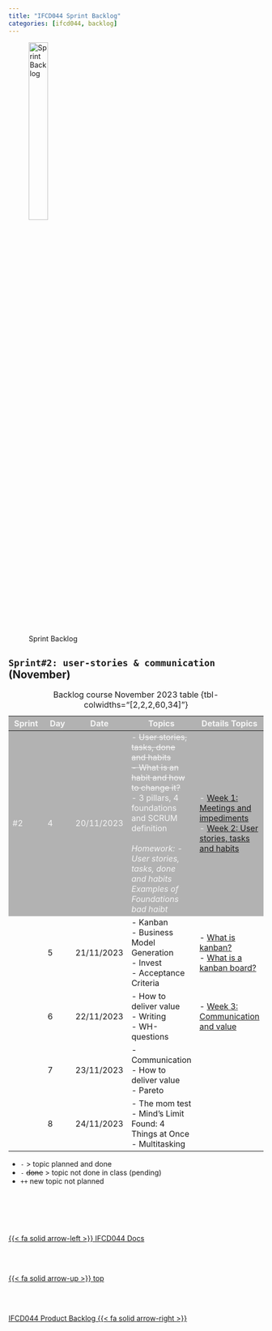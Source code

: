 ```yaml
---
title: "IFCD044 Sprint Backlog"
categories: [ifcd044, backlog]
---
```



<style>
tr:nth-child(1) {
  background-color: #b2b2b2!important;
  color: #f4f4f4!important;
}
</style>


![Sprint Backlog](/images/home/backlog.jpg){width="30%"}

## ``Sprint#2: user-stories & communication`` (November)

::: {.column-page-right}
| Sprint | Day | Date | Topics |  Details Topics |
| -- | -- | -- | -- | -- |
| #2 | 4 | 20/11/2023 | - <s>User stories, tasks, done and habits </br> - What is an habit and how to change it? </s></br> - 3 pillars, 4 foundations and SCRUM definition </br></br>  *Homework: - User stories, tasks, done and habits </br> Examples of Foundations bad haibt*   | - [Week 1: Meetings and impediments](/scrum/scrum-week1.qmd) </br> - [Week 2: User stories, tasks and habits](http://localhost:3695/scrum/scrum-week2.html)  |
|  | 5 | 21/11/2023 | - Kanban </br> - Business Model Generation </br> - Invest  </br> - Acceptance Criteria </br> |  - [What is kanban?](https://www.atlassian.com/agile/kanban#) </br> - [What is a kanban board?](https://www.atlassian.com/agile/kanban/boards)|
|  | 6 | 22/11/2023 |  - How to deliver value </br> - Writing </br> - WH-questions  </br >  | - [Week 3: Communication and value](/scrum/scrum-week3.qmd) </br>  |
|  | 7 | 23/11/2023 |  - Communication  </br>  - How to deliver value </br> - Pareto  |  |
|  | 8 | 24/11/2023 | - The mom test </br> - Mind's Limit Found: 4 Things at Once </br> - Multitasking |  |
: Backlog course November 2023 table {tbl-colwidths="[2,2,2,60,34]"}
:::

::: {.callout-note}
- `-` > topic planned and done
- `- ` <s>done</s> > topic not done in class (pending)
- `++` new topic not planned
:::




<!--- navLinks -->
<br><br>
<div class=row>
<br>
<div class='column left previous'>
<br>
[{{< fa solid arrow-left >}} IFCD044 Docs](/ifcd044/ifcd044.qmd)
<br>
</div>
<br>
<div class='column center'>
<br>
[{{< fa solid arrow-up >}} top](#top)
<br>
</div>
<br>
<div class='column right next'>
<br>
[IFCD044 Product Backlog  {{< fa solid arrow-right >}}](/ifcd044/ifcd044backlog-product.qmd)
<br>
</div>
<br>
</div>
